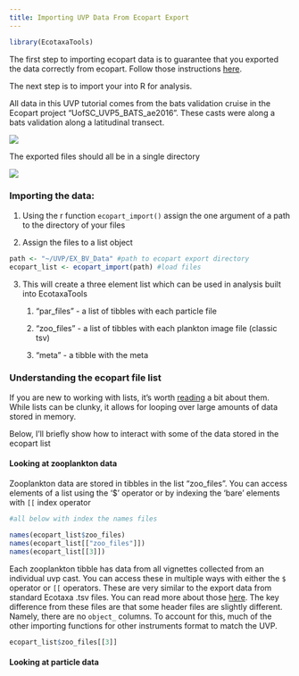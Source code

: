 ```yaml
---
title: Importing UVP Data From Ecopart Export
---
```


```r
library(EcotaxaTools)
```

The first step to importing ecopart data is to guarantee that you exported the data correctly from ecopart. Follow those instructions [here]('./export_UVP_ecopart-export.html).

The next step is to import your into R for analysis.

All data in this UVP tutorial comes from the bats validation cruise in the Ecopart project "UofSC_UVP5_BATS_ae2016". These casts were along a bats validation along a latitudinal transect.

<img src="./media/UVP_Ecopart-Import_Image01_BV-loc.png"/>

The exported files should all be in a single directory

<img src="./media/UVP_Ecopart-Import_Image02_BV-files.png"/>

### Importing the data:

1.  Using the r function `ecopart_import()` assign the one argument of a path to the directory of your files

2.  Assign the files to a list object

```r
path <- "~/UVP/EX_BV_Data" #path to ecopart export directory
ecopart_list <- ecopart_import(path) #load files
```

3.  This will create a three element list which can be used in analysis built into EcotaxaTools
    1.  "par_files" - a list of tibbles with each particle file

    2.  "zoo_files" - a list of tibbles with each plankton image file (classic tsv)

    3.  "meta" - a tibble with the meta

### Understanding the ecopart file list

If you are new to working with lists, it's worth [reading](https://adv-r.hadley.nz/names-values.html#list-references) a bit about them. While lists can be clunky, it allows for looping over large amounts of data stored in memory.

Below, I'll briefly show how to interact with some of the data stored in the ecopart list

#### Looking at zooplankton data

Zooplankton data are stored in tibbles in the list "zoo_files". You can access elements of a list using the '\$' operator or by indexing the 'bare' elements with `[[` index operator

```r

#all below with index the names files

names(ecopart_list$zoo_files)
names(ecopart_list[["zoo_files"]])
names(ecopart_list[[3]])

```

Each zooplankton tibble has data from all vignettes collected from an individual uvp cast. You can access these in multiple ways with either the `$` operator or `[[` operators. These are very similar to the export data from standard Ecotaxa .tsv files. You can read more about those [here](./main_tsv-file-info.html). The key difference from these files are that some header files are slightly different. Namely, there are no `object_` columns. To account for this, much of the other importing functions for other instruments format to match the UVP.

```r
ecopart_list$zoo_files[[3]]
```

#### Looking at particle data
